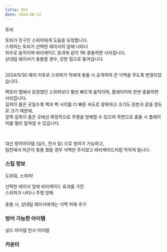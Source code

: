 ```yaml
---
title: 토비
date: 2024-06-12
---
```


<Sprite className="character" backgroundPosition="-571px -1440px">토비</Sprite>

<Bq>토비가 친구인 스위퍼에게 도움을 요청합니다. <br/>
스위퍼는 토비가 선택한 레이서의 앞에 나타나<br/>
좌우로 움직이며 바리케이드 효과와 같이 1회 충돌하면 사라집니다.<br/>
상대팀 레이서가 충돌할 경우, 강한 힘으로 튕겨냅니다.<br/><br/>
<Link target="_blank" href="https://kartdrift.nexon.com/kartdrift/ko/news/update/view?threadId=2574039">2024/5/30 패치</Link> 이후로 스위퍼가 적에게 충돌 시 공격하여 큰 넉백을 주도록 변경되었습니다.</Bq>

팩토리 맵에서 등장했던 스위퍼보다 훨씬 빠르게 움직이며, 플레이어와 한번 충돌하면 사라집니다. <br/>
길목이 좁은 곳일수록 벽과 벽 사이를 더 빠른 속도로 왕복하고 크기도 원본과 같을 정도로 크기 때문에, <br/>
앞쪽 길목이 좁은 곳에선 확정적으로 주행을 방해할 수 있으며 측면으로 충돌 시 플레이어를 멀리 밀쳐낼 수 있습니다.

<br/>

대신 방어아이템 (실드, 천사 등) 으로 방어가 가능하고, <br/>
팀전에서 아군이 충돌 했을 경우 넉백만 주지않고 바리케이드처럼 막히게 됩니다.

### 스킬 정보

<Sprite className="skill" backgroundPosition="-370px -100px">도와줘, 스위퍼!</Sprite>

<Info diffText="중급자 추천" titleText="도와줘, 스위퍼!" tagText="액티브"/>

<Bq>선택한 레이서 앞에 바리케이드 효과를 가진 <br/>
스위퍼가 나타나 주행 방해<br/><br/>
충돌 시, 상대팀 레이서에게는 넉백 피해 추가</Bq>

<TagList title="재사용 대기시간">
    <Tag name="일반" text1="18초" text2="9초"/>
    <Tag name="고급" text1="17.1초" text2="8.5초"/>
    <Tag name="희귀" text1="16.2초" text2="8.1초"/>
    <Tag name="영웅" text1="15.3초" text2="7.6초"/>
    <Tag name="전설" text1="14.4초" text2="7.2초"/>
</TagList>

### 방어 가능한 아이템

<Division className="mdFlex mdCg">
    <Sprite className="item" backgroundPosition="-244px -165px">실드 아이템</Sprite>
    <Sprite className="item" backgroundPosition="-87px -13px">천사 아이템</Sprite>
</Division>

### 카운터

<Division className="mdFlex mdCg">
    <Tag name="오리온" styleClassName="radius"/>
</Division>